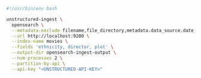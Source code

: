 ```bash Shell
#!/usr/bin/env bash

unstructured-ingest \
  opensearch \
  --metadata-exclude filename,file_directory,metadata.data_source.date_processed \
  --url http://localhost:9200 \
  --index-name movies \
  --fields 'ethnicity, director, plot' \
  --output-dir opensearch-ingest-output \
  --num-processes 2 \
  --partition-by-api \
  --api-key "<UNSTRUCTURED-API-KEY>"
```
